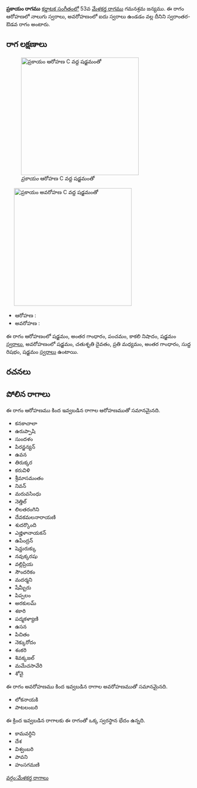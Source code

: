 {{Infobox ragam
	| name          	= ప్రకాయం
	| synonym	    	= 
	| mela          	= 
	| chakra        	= 
	| janaka        	= 
	| type          	= స్వరాంతర-ఔడవ
	| arohanam      	= {{svaraC|S|G3|P|N3|S'}} 
	| avarohanam    	= {{svaraC|S'|D2|M2|G3|R1|S}}
	| jeeva         	=
	| chhaya        	=
	| nyasa         	=
	| vishesha      	= 
	| equivalent  		= 
}}
{{కర్ణాటక సంగీత రాగాలు}}
'''ప్రకాయం రాగము''' [[కర్ణాటక సంగీతం]]లో 53వ [[మేళకర్త రాగము]] గమనశ్రమ జన్యము.  ఈ రాగం ఆరోహణలో నాలుగు స్వరాలు, అవరోహణంలో ఐదు స్వరాలు ఉండడం వల్ల దీనిని స్వరాంతర-ఔడవ రాగం అంటారు.


==రాగ లక్షణాలు==
[[Image:pracayam_ar_kb2wiki.png|thumb|right|316px|''ప్రకాయం'' ఆరోహణ C వద్ద షడ్జమంతో]]
	[[Image:pracayam_av_kb2wiki.png|thumb|right|316px|''ప్రకాయం'' అవరోహణ C వద్ద షడ్జమంతో]]

* ఆరోహణ : {{svaraC|S|G3|P|N3|S'}} 
* అవరోహణ : {{svaraC|S'|D2|M2|G3|R1|S}}

ఈ రాగం ఆరోహణంలో షడ్జమం, అంతర గాంధారం, పంచమం, కాకలి  నిషాదం, షడ్జమం [[స్వరాలు]], అవరోహణంలో షడ్జమం, చతుశృతి దైవతం, ప్రతి మధ్యమం, అంతర గాంధారం, సుద్ద  రిషభం, షడ్జమం [[స్వరాలు]] ఉంటాయి.

==రచనలు==



==పోలిన రాగాలు==
ఈ రాగం ఆరోహణము కింద ఇవ్వబడిన రాగాల ఆరోహణముతో సమానమైనది.
* కనకాచాలా
* ఉరుప్పాషి
* సుందళం
* పిరన్జన్యన్
*  ఉవన
* తిరుక్కర
* కరువిళి
* శ్రీమాసమంతం
* నివన్
* మరువసింధు
* నెత్తిల్
* లిలతరంగిని
* దేవకమలనారాయణి
* శుదర్కొంది
* ఎజ్హిళానాయకన్
* ఉపేంద్రన్
* షెన్డురుక్కు
* నవుక్కరషు
* వల్లిప్రియ
*  సౌందరికం
* మదర్మని
*  షేమ్బీరు
* పిప్పలం
* అరకులమ్
* శకారి
*  పద్మకళ్యాణి
*  ఉసన
*  పిచితం
* నెక్కురోదం
* శంకరి
* శివక్కజల్
* మమేచసావేరి
* శోవై

ఈ రాగం అవరోహణము కింద ఇవ్వబడిన రాగాల అవరోహణముతో సమానమైనది.
* లోకనాయకి
* పాటలంబరి

ఈ క్రింద ఇవ్వబడిన రాగాలకు ఈ రాగంతో ఒక్క స్వరస్థాన భేదం ఉన్నది.
* కామవర్ధిని
* దేశ
* విశ్వంబరి
* పావని
* హంసగమణి



[[వర్గం:మేళకర్త రాగాలు]]